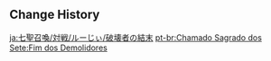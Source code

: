 {{Genius Invokation TCG Stage
|title        = Demolisher's End
|type         = Adventure Challenge
|group        = Open World Match
|character    = Master Lu
|requirement  = 9
|location     = Liyue
|introduction = Years ago, a group of monsters broke into a storehouse filled with furniture. Thankfully, the apprentices called the Millelith in time, and they taught the monsters a lesson worth remembering...<br>{{Color|bp|Special Rule - Ley Line Monolith: Frontline Fulcrum &mdash; Grants 20 points of Endurance to withstand harm for characters. Should the card be removed, you will lose the match.}}
|objective_1  = Achieve victory
|reward_1     = Player EXP*210;Lucky Coin*250
|objective_2  = Achieve victory within 5 Rounds
|reward_2     = Lucky Coin*500
|objective_3  = Use 1 Elemental Burst
|reward_3     = Lucky Coin*500
|lineup       = Hilichurl Berserker;Crackling Axe Mitachurl;Stonehide Lawachurl
|p_support    = Ley Line Monolith: Frontline Fulcrum
}}

==Change History==
{{Change History|3.7}}

[[ja:七聖召喚/対戦/ルーじぃ/破壊者の結末]]
[[pt-br:Chamado Sagrado dos Sete:Fim dos Demolidores]]